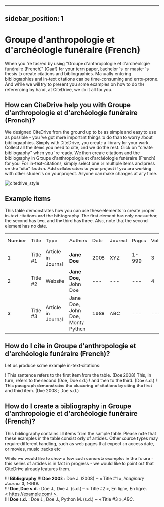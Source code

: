 
---
sidebar_position: 1
---

# Groupe d'anthropologie et d'archéologie funéraire (French)

When you 're tasked by using "Groupe d'anthropologie et d'archéologie funéraire (French)" (Gaaf) for your term paper, bachelor 's, or master 's thesis to create citations and bibliographies.
Manually entering bibliographies and in-text citations can be time-consuming and error-prone. And while we will try to present you some examples on how to do the referencing by hand, at CiteDrive, we do it all for you.

<!---
## About  Groupe d'anthropologie et d'archéologie funéraire (French)

* Title: Groupe d'anthropologie et d'archéologie funéraire (French)
* Short Title (Id): Gaaf)
* Authors: Groupe d'anthropologie et d'archéologie funéraire (French)
* Download: Groupe d'anthropologie et d'archéologie funéraire (French)
 --->

## How can CiteDrive help you with Groupe d'anthropologie et d'archéologie funéraire (French)?

We designed CiteDrive from the ground up to be as simple and easy to use as possible - you 've got more important things to do than to worry about bibliographies. Simply with CiteDrive, you create a library for your work. Collect all the items you need to cite, and we do the rest. Click on "create bibliography" when you 're ready. We then create citations and the bibliography in Groupe d'anthropologie et d'archéologie funéraire (French) for you. For in-text-citations, simply select one or multiple items and press on the "cite"-button. Add collaborators to your project if you are working with other students on your project. Anyone can make changes at any time.


![citedrive_style](images/groupe-danthropologie-et-darcheologie-funeraire-french.svg "Choose Groupe d'anthropologie et d'archéologie funéraire (French) in the CiteDrive App")


## Example items

This table demonstrates how you can use these elements to create proper in-text citations and the bibliography. The first element has only one author, the second has two, and the third has three. Also, note that the second element has no date.


<table>
  <tr>
   <td>Number
   </td>
   <td>Title
   </td>
   <td>Type
   </td>
   <td>Authors
   </td>
   <td>Date
   </td>
   <td>Journal
   </td>
   <td>Pages
   </td>
   <td>Volume
   </td>
   <td>Issue
   </td>
   <td>Access Date
   </td>
  </tr>
  <tr>
   <td>1
   </td>
   <td>Title #1
   </td>
   <td>Article in Journal
   </td>
   <td><strong>Jane Doe</strong>
   </td>
   <td>2008
   </td>
   <td>XYZ
   </td>
   <td>1-999
   </td>
   <td>3
   </td>
   <td>2
   </td>
   <td>--
   </td>
  </tr>
  <tr>
   <td>
2
   </td>
   <td>Title #2
   </td>
   <td>Website
   </td>
   <td><strong>Jane Doe, </strong>John Doe
   </td>
   <td>---
   </td>
   <td>---
   </td>
   <td>---
   </td>
   <td>4
   </td>
   <td>---
   </td>
   <td>2020-05-01
   </td>
  </tr>
  <tr>
   <td>3
   </td>
   <td>Title #3
   </td>
   <td>Article in Journal
   </td>
   <td>Jane Doe, John Doe, Monty Python
   </td>
   <td>1988
   </td>
   <td>ABC
   </td>
   <td>---
   </td>
   <td>---
   </td>
   <td>16
   </td>
   <td>---
   </td>
  </tr>
</table>



## How do I cite in  Groupe d'anthropologie et d'archéologie funéraire (French)?

Let us produce some example in-text-citations:

! This sentence refers to the first item from the table. (Doe 2008) This, in turn, refers to the second (Doe, Doe s.d.)
! and then to the third.  (Doe s.d.)
! This paragraph demonstrates the clustering of citations by citing the first and third item. (Doe 2008 ; Doe s.d.)



## How do I create a bibliography in Groupe d'anthropologie et d'archéologie funéraire (French)?

This bibliography contains all items from the sample table. Please note that these examples in the table consist only of articles. Other source types may require different handling, such as web pages that expect an access date, or movies, music tracks etc.

While we would like to show a few such concrete examples in the future - this series of articles is in fact in progress - we would like to point out that CiteDrive already features them.


!!! **Bibliography**
!!! <b><b>Doe</b> <b>2008</b></b> : Doe J. (2008) ‒ « Title #1 », <i>Imaginary Journal</i> 3, 1‑999.	
!!! <b><b>Doe, Doe</b> <b>s.d.</b></b> : Doe J., Doe J. (s.d.) ‒ « Title #2 », En ligne, En ligne.  < https://example.com/ >.	
!!! <b><b>Doe</b> <b>s.d.</b></b> : Doe J., Doe J., Python M. (s.d.) ‒ « Title #3 », <i>ABC</i>.	


```
        